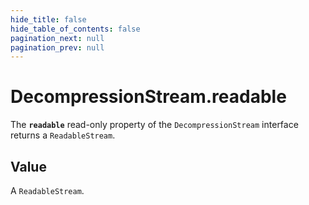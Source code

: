 ```yaml
---
hide_title: false
hide_table_of_contents: false
pagination_next: null
pagination_prev: null
---
```

# DecompressionStream.readable

The **`readable`** read-only property of the `DecompressionStream` interface returns a `ReadableStream`.

## Value

A `ReadableStream`.
